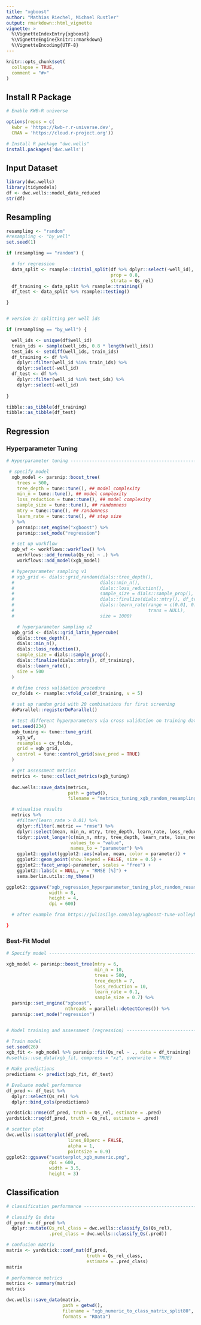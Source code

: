 ```yaml
---
title: "xgboost"
author: "Mathias Riechel, Michael Rustler"
output: rmarkdown::html_vignette
vignette: >
  %\VignetteIndexEntry{xgboost}
  %\VignetteEngine{knitr::rmarkdown}
  %\VignetteEncoding{UTF-8}
---
```


```r
knitr::opts_chunk$set(
  collapse = TRUE,
  comment = "#>"
)
```

## Install R Package

```r
# Enable KWB-R universe

options(repos = c(
  kwbr = 'https://kwb-r.r-universe.dev',
  CRAN = 'https://cloud.r-project.org'))

# Install R package "dwc.wells"
install.packages('dwc.wells')
```

## Input Dataset

```r
library(dwc.wells)
library(tidymodels)
df <- dwc.wells::model_data_reduced
str(df)

```

## Resampling

```r

resampling <- "random"
#resampling <- "by_well"
set.seed(1)

if (resampling == "random") {

  # for regression
  data_split <- rsample::initial_split(df %>% dplyr::select(-well_id),
                                       prop = 0.8,
                                       strata = Qs_rel)
  df_training <- data_split %>% rsample::training()
  df_test <- data_split %>% rsample::testing()

}


# version 2: splitting per well ids

if (resampling == "by_well") {

  well_ids <- unique(df$well_id)
  train_ids <- sample(well_ids, 0.8 * length(well_ids))
  test_ids <- setdiff(well_ids, train_ids)
  df_training <- df %>%
    dplyr::filter(well_id %in% train_ids) %>%
    dplyr::select(-well_id)
  df_test <- df %>%
    dplyr::filter(well_id %in% test_ids) %>%
    dplyr::select(-well_id)
  
}

tibble::as_tibble(df_training)
tibble::as_tibble(df_test)

```

## Regression

### Hyperparameter Tuning

```r
# Hyperparameter tuning --------------------------------------------------------

 # specify model
  xgb_model <- parsnip::boost_tree(
    trees = 500,
    tree_depth = tune::tune(), ## model complexity
    min_n = tune::tune(), ## model complexity
    loss_reduction = tune::tune(), ## model complexity
    sample_size = tune::tune(), ## randomness
    mtry = tune::tune(), ## randomness
    learn_rate = tune::tune(), ## step size
  ) %>%
    parsnip::set_engine("xgboost") %>%
    parsnip::set_mode("regression")

  # set up workflow
  xgb_wf <- workflows::workflow() %>%
    workflows::add_formula(Qs_rel ~ .) %>%
    workflows::add_model(xgb_model)

  # hyperparameter sampling v1
  # xgb_grid <- dials::grid_random(dials::tree_depth(),
  #                                dials::min_n(),
  #                                dials::loss_reduction(),
  #                                sample_size = dials::sample_prop(),
  #                                dials::finalize(dials::mtry(), df_training),
  #                                dials::learn_rate(range = c(0.01, 0.1), 
  #                                                  trans = NULL),
  #                                size = 1000)

    # hyperparameter sampling v2
  xgb_grid <- dials::grid_latin_hypercube(
    dials::tree_depth(),
    dials::min_n(),
    dials::loss_reduction(),
    sample_size = dials::sample_prop(),
    dials::finalize(dials::mtry(), df_training),
    dials::learn_rate(),
    size = 500
  )

  # define cross validation procedure
  cv_folds <- rsample::vfold_cv(df_training, v = 5)

  # set up random grid with 20 combinations for first screening
  doParallel::registerDoParallel()

  # test different hyperparameters via cross validation on training data
  set.seed(234)
  xgb_tuning <- tune::tune_grid(
    xgb_wf,
    resamples = cv_folds,
    grid = xgb_grid,
    control = tune::control_grid(save_pred = TRUE)
  )

  # get assessment metrics
  metrics <- tune::collect_metrics(xgb_tuning)
  
  dwc.wells::save_data(metrics, 
                       path = getwd(), 
                       filename = "metrics_tuning_xgb_random_resampling")

  # visualise results
  metrics %>%
    #filter(learn_rate > 0.01) %>%
    dplyr::filter(.metric == "rmse") %>%
    dplyr::select(mean, min_n, mtry, tree_depth, learn_rate, loss_reduction, sample_size) %>%
    tidyr::pivot_longer(c(min_n, mtry, tree_depth, learn_rate, loss_reduction, sample_size),
                        values_to = "value",
                        names_to = "parameter") %>%
    ggplot2::ggplot(ggplot2::aes(value, mean, color = parameter)) +
    ggplot2::geom_point(show.legend = FALSE, size = 0.5) +
    ggplot2::facet_wrap(~parameter, scales = "free") +
    ggplot2::labs(x = NULL, y = "RMSE [%]") +
    sema.berlin.utils::my_theme()

ggplot2::ggsave("xgb_regression_hyperparameter_tuning_plot_random_resampling_1000_v2.png", 
                width = 8, 
                height = 4, 
                dpi = 600)

  # after example from https://juliasilge.com/blog/xgboost-tune-volleyball/

}
```

### Best-Fit Model 

```r
# Specify model ----------------------------------------------------------------

xgb_model <- parsnip::boost_tree(mtry = 6,
                                 min_n = 10,
                                 trees = 500,
                                 tree_depth = 7,
                                 loss_reduction = 10,
                                 learn_rate = 0.1,
                                 sample_size = 0.7) %>%
  parsnip::set_engine("xgboost", 
                      nthreads = parallel::detectCores()) %>%
  parsnip::set_mode("regression")


# Model training and assessment (regression) -----------------------------------

# Train model
set.seed(26)
xgb_fit <- xgb_model %>% parsnip::fit(Qs_rel ~ ., data = df_training)
#usethis::use_data(xgb_fit, compress = "xz", overwrite = TRUE)

# Make predictions
predictions <- predict(xgb_fit, df_test)

# Evaluate model performance
df_pred <- df_test %>% 
  dplyr::select(Qs_rel) %>% 
  dplyr::bind_cols(predictions)

yardstick::rmse(df_pred, truth = Qs_rel, estimate = .pred)
yardstick::rsq(df_pred, truth = Qs_rel, estimate = .pred)

# scatter plot
dwc.wells::scatterplot(df_pred, 
                       lines_80perc = FALSE, 
                       alpha = 1, 
                       pointsize = 0.9)
ggplot2::ggsave("scatterplot_xgb_numeric.png",
                dpi = 600,
                width = 3.5,
                height = 3)
```

## Classification

```r
# classification performance ---------------------------------------------------

# classify Qs data
df_pred <- df_pred %>%
  dplyr::mutate(Qs_rel_class = dwc.wells::classify_Qs(Qs_rel),
                .pred_class = dwc.wells::classify_Qs(.pred))

# confusion matrix
matrix <- yardstick::conf_mat(df_pred, 
                              truth = Qs_rel_class, 
                              estimate = .pred_class)
matrix 

# performance metrics
metrics <- summary(matrix)
metrics

dwc.wells::save_data(matrix, 
                     path = getwd(), 
                     filename = "xgb_numeric_to_class_matrix_split80",
                     formats = "RData")

```
